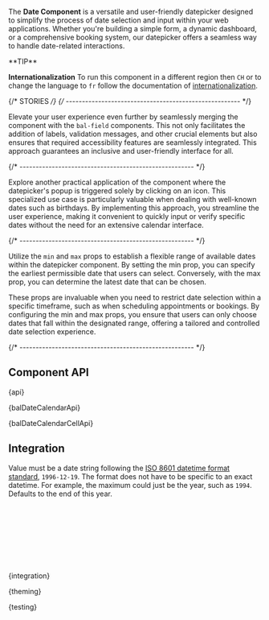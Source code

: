 

<Meta of={DateStories} />

<StoryHeading of={DateStories.Basic} hidden></StoryHeading>

<Banner of={DateStories} />

<Lead>The **Date Component** is a versatile and user-friendly datepicker designed to simplify the process of date
  selection and input within your web applications. Whether you're building a simple form, a dynamic dashboard, or a
  comprehensive booking system, our datepicker offers a seamless way to handle date-related interactions.</Lead>

<InfoQuote>
**TIP**

**Internationalization** To run this component in a different region then `CH` or to change the language to `fr` follow the documentation of [internationalization](?path=/docs/development-internationalization--page).
</InfoQuote>

<Canvas of={DateStories.Basic} sourceState="shown" className="has-visible-overflow" />

<PlaygroundBar of={DateStories.Basic}></PlaygroundBar>

{/* STORIES */}
{/* ------------------------------------------------------ */}

<StoryHeading of={DateStories.FieldControl}></StoryHeading>

Elevate your user experience even further by seamlessly merging the component with the `bal-field` components.
This not only facilitates the addition of labels, validation messages, and other crucial elements but also ensures
that required accessibility features are seamlessly integrated. This approach guarantees an inclusive and user-friendly interface for all.

<Canvas of={DateStories.FieldControl} className="has-visible-overflow" />

{/* ------------------------------------------------------ */}

<StoryHeading of={DateStories.ManualInput}></StoryHeading>

Explore another practical application of the component where the datepicker's popup is triggered solely by clicking on an icon.
This specialized use case is particularly valuable when dealing with well-known dates such as birthdays. By implementing this approach,
you streamline the user experience, making it convenient to quickly input or verify specific dates without the need for an
extensive calendar interface.

<Canvas of={DateStories.ManualInput} className="has-visible-overflow" />

{/* ------------------------------------------------------ */}

<StoryHeading of={DateStories.MinAndMax}></StoryHeading>

Utilize the `min` and `max` props to establish a flexible range of available dates within the datepicker component.
By setting the min prop, you can specify the earliest permissible date that users can select. Conversely, with
the max prop, you can determine the latest date that can be chosen.

These props are invaluable when you need to restrict date selection within a specific timeframe, such as
when scheduling appointments or bookings. By configuring the min and max props, you ensure that users can
only choose dates that fall within the designated range, offering a tailored and controlled date selection experience.

<Canvas of={DateStories.MinAndMax} className="has-visible-overflow" />

{/* ------------------------------------------------------ */}

## Component API


<Markdown>{api}</Markdown>


<Markdown>{balDateCalendarApi}</Markdown>


<Markdown>{balDateCalendarCellApi}</Markdown>

## Integration


Value must be a date string following the [ISO 8601 datetime format standard](https://www.w3.org/TR/NOTE-datetime),
`1996-12-19`. The format does not have to be specific to an exact datetime.
For example, the maximum could just be the year, such as `1994`. Defaults to the end of this year.

```typescript
import { BalDate } from '@baloise/design-system-components'

const dateDisabled = document.getElementById('date-disabled')
dateDisabled.value = BalDate.fromAnyFormat(new Date()).toISODate()
// or
dateDisabled.value = BalDate.fromAnyFormat(new Date(2020, 0, 13)).toISODate()
// or
dateDisabled.value = BalDate.fromISO('2020-01-13').toISODate()
```

<Markdown>{integration}</Markdown>


<Markdown>{theming}</Markdown>


<Markdown>{testing}</Markdown>

<Footer />